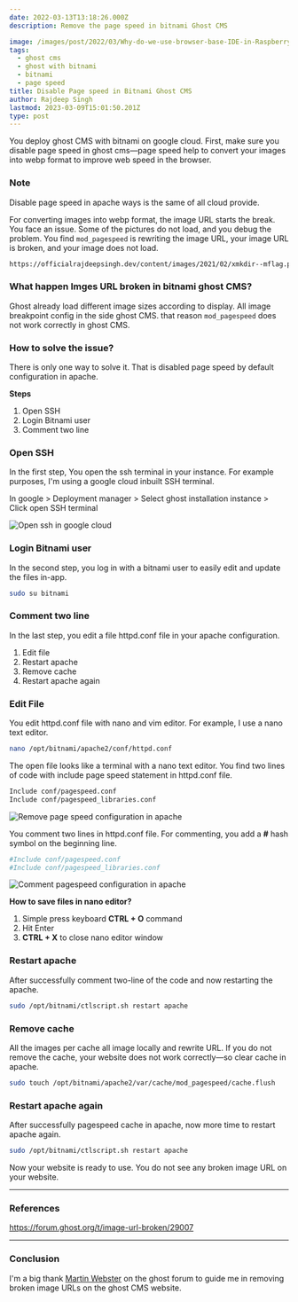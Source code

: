 ```yaml
---
date: 2022-03-13T13:18:26.000Z
description: Remove the page speed in bitnami Ghost CMS

image: /images/post/2022/03/Why-do-we-use-browser-base-IDE-in-Raspberry-pi-4--1-.png
tags:
  - ghost cms
  - ghost with bitnami
  - bitnami
  - page speed
title: Disable Page speed in Bitnami Ghost CMS
author: Rajdeep Singh
lastmod: 2023-03-09T15:01:50.201Z
type: post
---
```



You deploy ghost CMS with bitnami on google cloud. First, make sure you disable page speed in ghost cms—page speed help to convert your images into webp format to improve web speed in the browser.

### Note
<Alert>
Disable page speed in apache ways is the same of all cloud provide. 
</Alert>

For converting images into webp format, the image URL starts the break. You face an issue. Some of the pictures do not load, and you debug the problem. You find `mod_pagespeed` is rewriting the image URL, your image URL is broken, and your image does not load.

```html
https://officialrajdeepsingh.dev/content/images/2021/02/xmkdir--mflag.png.pagespeed.ic.05T5AX_xYP.webp
```

### What happen Imges URL broken in bitnami ghost CMS?

Ghost already load different image sizes according to display. All image breakpoint config in the side ghost CMS. that reason `mod_pagespeed` does not work correctly in ghost CMS.

### How to solve the issue?

There is only one way to solve it. That is disabled page speed by default configuration in apache.

**Steps**

1. Open SSH
2. Login Bitnami user
3. Comment two line

### Open SSH

In the first step, You open the ssh terminal in your instance. For example purposes, I'm using a google cloud inbuilt SSH terminal.

In google > Deployment manager > Select ghost installation instance > Click open SSH terminal

![Open ssh in google cloud](/images/post/2022/03/open-ssh-in-gcp-1.png "Open ssh in google cloud")

### Login Bitnami user

In the second step, you log in with a bitnami user to easily edit and update the files in-app.

```bash
sudo su bitnami
```

### Comment two line

In the last step, you edit a file httpd.conf file in your apache configuration.

1. Edit file
2. Restart apache
3. Remove cache
4. Restart apache again

### Edit File

You edit httpd.conf file with nano and vim editor. For example, I use a nano text editor.

```bash
nano /opt/bitnami/apache2/conf/httpd.conf
```

The open file looks like a terminal with a nano text editor. You find two lines of code with include page speed statement in httpd.conf file.

```bash
Include conf/pagespeed.conf
Include conf/pagespeed_libraries.conf
```

![Remove page speed configuration in apache](/images/post/2022/03/ghost-cms.png "Remove page speed configuration in apache")

You comment two lines in httpd.conf file. For commenting, you add a **#** hash symbol on the beginning line.

```bash
#Include conf/pagespeed.conf
#Include conf/pagespeed_libraries.conf
```

![Comment pagespeed configuration in apache](/images/post/2022/03/commenttheline-in-ghost.png "Comment pagespeed configuration in apache")

**How to save files in nano editor?**

1. Simple press keyboard **CTRL + O** command
2. Hit Enter
3. **CTRL + X** to close nano editor window

### Restart apache

After successfully comment two-line of the code and now restarting the apache.

```bash
sudo /opt/bitnami/ctlscript.sh restart apache
```

### Remove cache

All the images per cache all image locally and rewrite URL. If you do not remove the cache, your website does not work correctly—so clear cache in apache.

```bash
sudo touch /opt/bitnami/apache2/var/cache/mod_pagespeed/cache.flush
```

### Restart apache again

After successfully pagespeed cache in apache, now more time to restart apache again.

```bash
sudo /opt/bitnami/ctlscript.sh restart apache
```

Now your website is ready to use. You do not see any broken image URL on your website.

---

### References

https://forum.ghost.org/t/image-url-broken/29007

---

### Conclusion

I'm a big thank [Martin Webster](https://forum.ghost.org/u/mjw) on the ghost forum to guide me in removing broken image URLs on the ghost CMS website.
